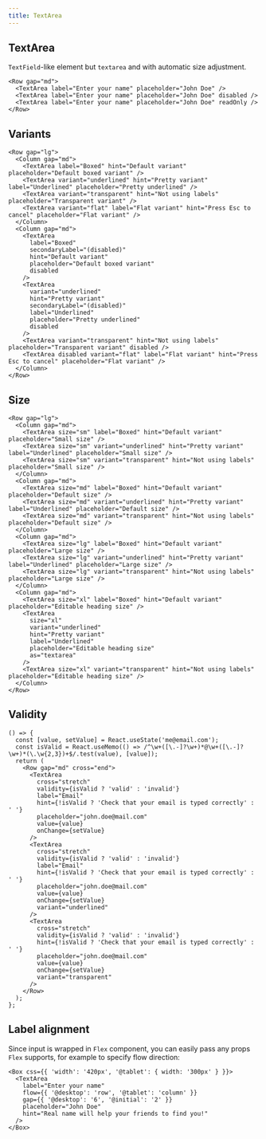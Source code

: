 ```yaml
---
title: TextArea
---
```


## TextArea

`TextField`-like element but `textarea` and with automatic size adjustment.

```tsx preview
<Row gap="md">
  <TextArea label="Enter your name" placeholder="John Doe" />
  <TextArea label="Enter your name" placeholder="John Doe" disabled />
  <TextArea label="Enter your name" placeholder="John Doe" readOnly />
</Row>
```

## Variants

```tsx preview
<Row gap="lg">
  <Column gap="md">
    <TextArea label="Boxed" hint="Default variant" placeholder="Default boxed variant" />
    <TextArea variant="underlined" hint="Pretty variant" label="Underlined" placeholder="Pretty underlined" />
    <TextArea variant="transparent" hint="Not using labels" placeholder="Transparent variant" />
    <TextArea variant="flat" label="Flat variant" hint="Press Esc to cancel" placeholder="Flat variant" />
  </Column>
  <Column gap="md">
    <TextArea
      label="Boxed"
      secondaryLabel="(disabled)"
      hint="Default variant"
      placeholder="Default boxed variant"
      disabled
    />
    <TextArea
      variant="underlined"
      hint="Pretty variant"
      secondaryLabel="(disabled)"
      label="Underlined"
      placeholder="Pretty underlined"
      disabled
    />
    <TextArea variant="transparent" hint="Not using labels" placeholder="Transparent variant" disabled />
    <TextArea disabled variant="flat" label="Flat variant" hint="Press Esc to cancel" placeholder="Flat variant" />
  </Column>
</Row>
```

## Size

```tsx preview
<Row gap="lg">
  <Column gap="md">
    <TextArea size="sm" label="Boxed" hint="Default variant" placeholder="Small size" />
    <TextArea size="sm" variant="underlined" hint="Pretty variant" label="Underlined" placeholder="Small size" />
    <TextArea size="sm" variant="transparent" hint="Not using labels" placeholder="Small size" />
  </Column>
  <Column gap="md">
    <TextArea size="md" label="Boxed" hint="Default variant" placeholder="Default size" />
    <TextArea size="md" variant="underlined" hint="Pretty variant" label="Underlined" placeholder="Default size" />
    <TextArea size="md" variant="transparent" hint="Not using labels" placeholder="Default size" />
  </Column>
  <Column gap="md">
    <TextArea size="lg" label="Boxed" hint="Default variant" placeholder="Large size" />
    <TextArea size="lg" variant="underlined" hint="Pretty variant" label="Underlined" placeholder="Large size" />
    <TextArea size="lg" variant="transparent" hint="Not using labels" placeholder="Large size" />
  </Column>
  <Column gap="md">
    <TextArea size="xl" label="Boxed" hint="Default variant" placeholder="Editable heading size" />
    <TextArea
      size="xl"
      variant="underlined"
      hint="Pretty variant"
      label="Underlined"
      placeholder="Editable heading size"
      as="textarea"
    />
    <TextArea size="xl" variant="transparent" hint="Not using labels" placeholder="Editable heading size" />
  </Column>
</Row>
```

## Validity

```tsx preview
() => {
  const [value, setValue] = React.useState('me@email.com');
  const isValid = React.useMemo(() => /^\w+([\.-]?\w+)*@\w+([\.-]?\w+)*(\.\w{2,3})+$/.test(value), [value]);
  return (
    <Row gap="md" cross="end">
      <TextArea
        cross="stretch"
        validity={isValid ? 'valid' : 'invalid'}
        label="Email"
        hint={!isValid ? 'Check that your email is typed correctly' : ' '}
        placeholder="john.doe@mail.com"
        value={value}
        onChange={setValue}
      />
      <TextArea
        cross="stretch"
        validity={isValid ? 'valid' : 'invalid'}
        label="Email"
        hint={!isValid ? 'Check that your email is typed correctly' : ' '}
        placeholder="john.doe@mail.com"
        value={value}
        onChange={setValue}
        variant="underlined"
      />
      <TextArea
        cross="stretch"
        validity={isValid ? 'valid' : 'invalid'}
        hint={!isValid ? 'Check that your email is typed correctly' : ' '}
        placeholder="john.doe@mail.com"
        value={value}
        onChange={setValue}
        variant="transparent"
      />
    </Row>
  );
};
```

## Label alignment

Since input is wrapped in `Flex` component, you can easily pass any props `Flex` supports,
for example to specify flow direction:

```tsx preview
<Box css={{ 'width': '420px', '@tablet': { width: '300px' } }}>
  <TextArea
    label="Enter your name"
    flow={{ '@desktop': 'row', '@tablet': 'column' }}
    gap={{ '@desktop': '6', '@initial': '2' }}
    placeholder="John Doe"
    hint="Real name will help your friends to find you!"
  />
</Box>
```
